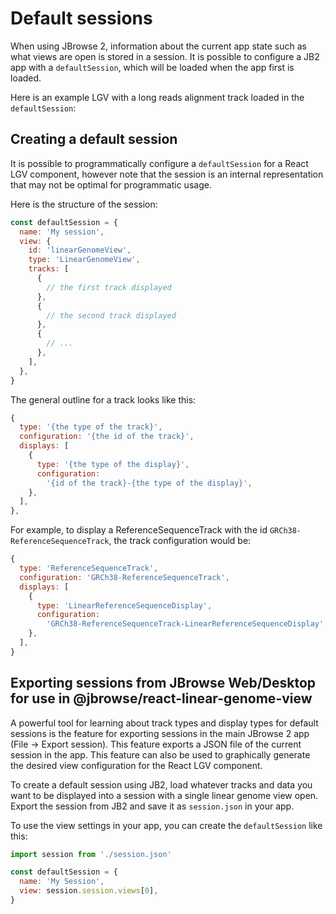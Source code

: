 
<Meta title="Default Sessions" />

# Default sessions

When using JBrowse 2, information about the current app state such as what views
are open is stored in a session. It is possible to configure a JB2 app with a
`defaultSession`, which will be loaded when the app first is loaded.

Here is an example LGV with a long reads alignment track loaded in the
`defaultSession`:

<Story of={DefaultSession} />

## Creating a default session

It is possible to programmatically configure a `defaultSession` for a React LGV
component, however note that the session is an internal representation that may
not be optimal for programmatic usage.

Here is the structure of the session:

```js
const defaultSession = {
  name: 'My session',
  view: {
    id: 'linearGenomeView',
    type: 'LinearGenomeView',
    tracks: [
      {
        // the first track displayed
      },
      {
        // the second track displayed
      },
      {
        // ...
      },
    ],
  },
}
```

The general outline for a track looks like this:

```js
{
  type: '{the type of the track}',
  configuration: '{the id of the track}',
  displays: [
    {
      type: '{the type of the display}',
      configuration:
        '{id of the track}-{the type of the display}',
    },
  ],
},
```

For example, to display a ReferenceSequenceTrack with the id
`GRCh38-ReferenceSequenceTrack`, the track configuration would be:

```js
{
  type: 'ReferenceSequenceTrack',
  configuration: 'GRCh38-ReferenceSequenceTrack',
  displays: [
    {
      type: 'LinearReferenceSequenceDisplay',
      configuration:
        'GRCh38-ReferenceSequenceTrack-LinearReferenceSequenceDisplay',
    },
  ],
}
```

## Exporting sessions from JBrowse Web/Desktop for use in @jbrowse/react-linear-genome-view

A powerful tool for learning about track types and display types for default
sessions is the feature for exporting sessions in the main JBrowse 2 app (File
-> Export session). This feature exports a JSON file of the current session in
the app. This feature can also be used to graphically generate the desired view
configuration for the React LGV component.

To create a default session using JB2, load whatever tracks and data you want to
be displayed into a session with a single linear genome view open. Export the
session from JB2 and save it as `session.json` in your app.

To use the view settings in your app, you can create the `defaultSession` like
this:

```js
import session from './session.json'

const defaultSession = {
  name: 'My Session',
  view: session.session.views[0],
}
```
